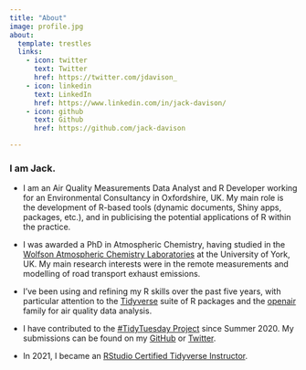 ```yaml
---
title: "About"
image: profile.jpg
about:
  template: trestles
  links:
    - icon: twitter
      text: Twitter
      href: https://twitter.com/jdavison_
    - icon: linkedin
      text: LinkedIn
      href: https://www.linkedin.com/in/jack-davison/
    - icon: github
      text: Github
      href: https://github.com/jack-davison

---
```


### I am Jack.

- I am an Air Quality Measurements Data Analyst and R Developer working for an Environmental Consultancy in Oxfordshire, UK. My main role is the development of R-based tools (dynamic documents, Shiny apps, packages, etc.), and in publicising the potential applications of R within the practice.

- I was awarded a PhD in Atmospheric Chemistry, having studied in the [Wolfson Atmospheric Chemistry Laboratories](https://www.york.ac.uk/chemistry/research/wacl/) at the University of York, UK. My main research interests were in the remote measurements and modelling of road transport exhaust emissions.

- I've been using and refining my R skills over the past five years, with particular attention to the [Tidyverse](https://www.tidyverse.org/) suite of R packages and the [openair](https://github.com/davidcarslaw/openair) family for air quality data analysis.

- I have contributed to the [#TidyTuesday Project](https://github.com/rfordatascience/tidytuesday/blob/master/README.md) since Summer 2020. My submissions can be found on my [GitHub](https://github.com/jack-davison) or [Twitter](https://twitter.com/JDavison_).

- In 2021, I became an [RStudio Certified Tidyverse Instructor](https://education.rstudio.com/trainers/).
